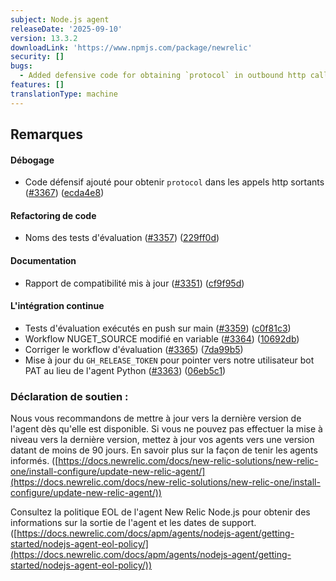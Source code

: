 ```yaml
---
subject: Node.js agent
releaseDate: '2025-09-10'
version: 13.3.2
downloadLink: 'https://www.npmjs.com/package/newrelic'
security: []
bugs:
  - Added defensive code for obtaining `protocol` in outbound http calls
features: []
translationType: machine
---
```


## Remarques

#### Débogage

* Code défensif ajouté pour obtenir `protocol` dans les appels http sortants ([#3367](https://github.com/newrelic/node-newrelic/pull/3367)) ([ecda4e8](https://github.com/newrelic/node-newrelic/commit/ecda4e8fd3e2b4695bd900ba56f11babff186269))

#### Refactoring de code

* Noms des tests d&apos;évaluation ([#3357](https://github.com/newrelic/node-newrelic/pull/3357)) ([229ff0d](https://github.com/newrelic/node-newrelic/commit/229ff0d1f1926ae937b8a1c54975c5ee8b1f0d2c))

#### Documentation

* Rapport de compatibilité mis à jour ([#3351](https://github.com/newrelic/node-newrelic/pull/3351)) ([cf9f95d](https://github.com/newrelic/node-newrelic/commit/cf9f95db6339db793a15f9d19e2a29832bcb917e))

#### L&apos;intégration continue

* Tests d&apos;évaluation exécutés en push sur main ([#3359](https://github.com/newrelic/node-newrelic/pull/3359)) ([c0f81c3](https://github.com/newrelic/node-newrelic/commit/c0f81c3562312c83330825c9c6fcdb969ab4da74))
* Workflow NUGET\_SOURCE modifié en variable ([#3364](https://github.com/newrelic/node-newrelic/pull/3364)) ([10692db](https://github.com/newrelic/node-newrelic/commit/10692db65ce0c3218d6ab2d494f0ab7f426ff817))
* Corriger le workflow d&apos;évaluation ([#3365](https://github.com/newrelic/node-newrelic/pull/3365)) ([7da99b5](https://github.com/newrelic/node-newrelic/commit/7da99b5fd4c20d817222ffa66e08166f1c8a1785))
* Mise à jour du `GH_RELEASE_TOKEN` pour pointer vers notre utilisateur bot PAT au lieu de l&apos;agent Python ([#3363](https://github.com/newrelic/node-newrelic/pull/3363)) ([06eb5c1](https://github.com/newrelic/node-newrelic/commit/06eb5c1be0da5ffea4853e521223a711cc7b1805))

### Déclaration de soutien :

Nous vous recommandons de mettre à jour vers la dernière version de l&apos;agent dès qu&apos;elle est disponible. Si vous ne pouvez pas effectuer la mise à niveau vers la dernière version, mettez à jour vos agents vers une version datant de moins de 90 jours. En savoir plus sur la façon de tenir les agents informés. ([https://docs.newrelic.com/docs/new-relic-solutions/new-relic-one/install-configure/update-new-relic-agent/](https://docs.newrelic.com/docs/new-relic-solutions/new-relic-one/install-configure/update-new-relic-agent/))

Consultez la politique EOL de l&apos;agent New Relic Node.js pour obtenir des informations sur la sortie de l&apos;agent et les dates de support. ([https://docs.newrelic.com/docs/apm/agents/nodejs-agent/getting-started/nodejs-agent-eol-policy/](https://docs.newrelic.com/docs/apm/agents/nodejs-agent/getting-started/nodejs-agent-eol-policy/))